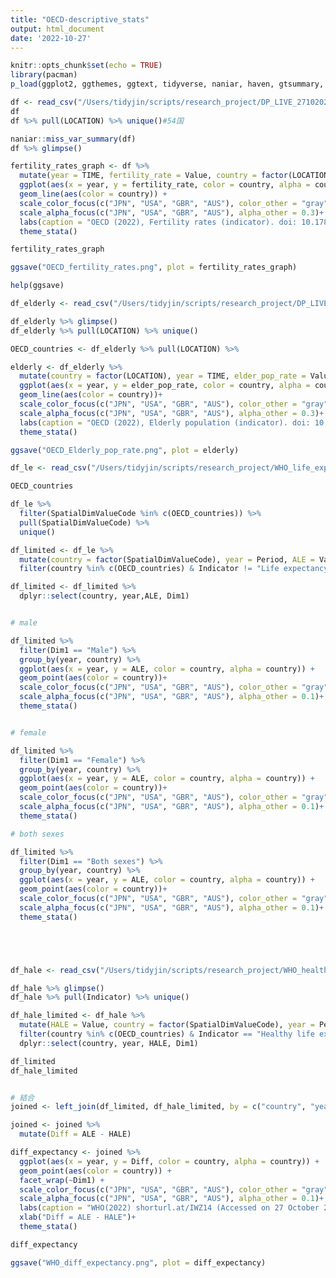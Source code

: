 ```yaml
---
title: "OECD-descriptive_stats"
output: html_document
date: '2022-10-27'
---
```


```r
knitr::opts_chunk$set(echo = TRUE)
library(pacman)
p_load(ggplot2, ggthemes, ggtext, tidyverse, naniar, haven, gtsummary, ggfocus)
```

```r

df <- read_csv("/Users/tidyjin/scripts/research_project/DP_LIVE_27102022121423101.csv")
df
df %>% pull(LOCATION) %>% unique()#54国

naniar::miss_var_summary(df)
df %>% glimpse()

fertility_rates_graph <- df %>% 
  mutate(year = TIME, fertility_rate = Value, country = factor(LOCATION)) %>% 
  ggplot(aes(x = year, y = fertility_rate, color = country, alpha = country)) + 
  geom_line(aes(color = country)) +
  scale_color_focus(c("JPN", "USA", "GBR", "AUS"), color_other = "gray")+
  scale_alpha_focus(c("JPN", "USA", "GBR", "AUS"), alpha_other = 0.3)+
  labs(caption = "OECD (2022), Fertility rates (indicator). doi: 10.1787/8272fb01-en (Accessed on 27 October 2022)")+
  theme_stata()

fertility_rates_graph

ggsave("OECD_fertility_rates.png", plot = fertility_rates_graph)

help(ggsave)

```

```r

df_elderly <- read_csv("/Users/tidyjin/scripts/research_project/DP_LIVE_27102022130829054.csv")

df_elderly %>% glimpse()
df_elderly %>% pull(LOCATION) %>% unique()

OECD_countries <- df_elderly %>% pull(LOCATION) %>% 

elderly <- df_elderly %>% 
  mutate(country = factor(LOCATION), year = TIME, elder_pop_rate = Value) %>% 
  ggplot(aes(x = year, y = elder_pop_rate, color = country, alpha = country)) + 
  geom_line(aes(color = country))+
  scale_color_focus(c("JPN", "USA", "GBR", "AUS"), color_other = "gray")+
  scale_alpha_focus(c("JPN", "USA", "GBR", "AUS"), alpha_other = 0.3)+
  labs(caption = "OECD (2022), Elderly population (indicator). doi: 10.1787/8d805ea1-en (Accessed on 27 October 2022)")+
  theme_stata()

ggsave("OECD_Elderly_pop_rate.png", plot = elderly)

```



```r

df_le <- read_csv("/Users/tidyjin/scripts/research_project/WHO_life_expectancy_at_birth.csv")

OECD_countries

df_le %>% 
  filter(SpatialDimValueCode %in% c(OECD_countries)) %>% 
  pull(SpatialDimValueCode) %>% 
  unique()

df_limited <- df_le %>% 
  mutate(country = factor(SpatialDimValueCode), year = Period, ALE = Value) %>% 
  filter(country %in% c(OECD_countries) & Indicator != "Life expectancy at age 60 (years)")

df_limited <- df_limited %>% 
  dplyr::select(country, year,ALE, Dim1)


# male

df_limited %>% 
  filter(Dim1 == "Male") %>% 
  group_by(year, country) %>% 
  ggplot(aes(x = year, y = ALE, color = country, alpha = country)) + 
  geom_point(aes(color = country))+
  scale_color_focus(c("JPN", "USA", "GBR", "AUS"), color_other = "gray")+
  scale_alpha_focus(c("JPN", "USA", "GBR", "AUS"), alpha_other = 0.1)+
  theme_stata()


# female

df_limited %>% 
  filter(Dim1 == "Female") %>% 
  group_by(year, country) %>% 
  ggplot(aes(x = year, y = ALE, color = country, alpha = country)) + 
  geom_point(aes(color = country))+
  scale_color_focus(c("JPN", "USA", "GBR", "AUS"), color_other = "gray")+
  scale_alpha_focus(c("JPN", "USA", "GBR", "AUS"), alpha_other = 0.1)+
  theme_stata()

# both sexes

df_limited %>% 
  filter(Dim1 == "Both sexes") %>% 
  group_by(year, country) %>% 
  ggplot(aes(x = year, y = ALE, color = country, alpha = country)) + 
  geom_point(aes(color = country))+
  scale_color_focus(c("JPN", "USA", "GBR", "AUS"), color_other = "gray")+
  scale_alpha_focus(c("JPN", "USA", "GBR", "AUS"), alpha_other = 0.1)+
  theme_stata()






```



```r

df_hale <- read_csv("/Users/tidyjin/scripts/research_project/WHO_healthy_life_expectancy_at_birth.csv")

df_hale %>% glimpse()
df_hale %>% pull(Indicator) %>% unique()

df_hale_limited <- df_hale %>% 
  mutate(HALE = Value, country = factor(SpatialDimValueCode), year = Period) %>%
  filter(country %in% c(OECD_countries) & Indicator == "Healthy life expectancy (HALE) at birth (years)") %>% 
  dplyr::select(country, year, HALE, Dim1)

df_limited
df_hale_limited


# 結合
joined <- left_join(df_limited, df_hale_limited, by = c("country", "year", "Dim1"))

joined <- joined %>% 
  mutate(Diff = ALE - HALE)

diff_expectancy <- joined %>% 
  ggplot(aes(x = year, y = Diff, color = country, alpha = country)) + 
  geom_point(aes(color = country)) +
  facet_wrap(~Dim1) + 
  scale_color_focus(c("JPN", "USA", "GBR", "AUS"), color_other = "gray")+
  scale_alpha_focus(c("JPN", "USA", "GBR", "AUS"), alpha_other = 0.1)+
  labs(caption = "WHO(2022) shorturl.at/IWZ14 (Accessed on 27 October 2022)")+
  xlab("Diff = ALE - HALE")+
  theme_stata()

diff_expectancy

ggsave("WHO_diff_expectancy.png", plot = diff_expectancy)


```







